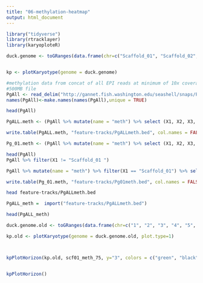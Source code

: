 ```yaml
---
title: "06-methylation-heatmap"
output: html_document
---
```




```r
library("tidyverse")
library(rtracklayer)
library(karyoploteR)
```


```r

duck.genome <- toGRanges(data.frame(chr=c("Scaffold_01", "Scaffold_02", "Scaffold_03", "Scaffold_04", "Scaffold_05", "Scaffold_06", "Scaffold_07", "Scaffold_08", "Scaffold_09", "Scaffold_10", "Scaffold_11", "Scaffold_12", "Scaffold_13", "Scaffold_14", "Scaffold_15", "Scaffold_16", "Scaffold_17", "Scaffold_18" ), start=c(1, 1, 1, 1, 1, 1, 1, 1, 1, 1, 1, 1, 1, 1, 1, 1, 1, 1 ), end=c(89643857,	69596280,	57743597, 65288255, 67248332, 61759565, 43120122, 61151155, 38581958, 53961475, 51449921, 50438331, 44396874, 45393038, 47938513, 31980953, 34923512,	27737463)))


kp <- plotKaryotype(genome = duck.genome)

```

```r
#methylation data from concat of all EPI reads at minimum of 10x coverage
#500MB file
PgAll <- read_delim("http://gannet.fish.washington.edu/seashell/snaps/PgALL.bed", delim = "\t", col_names = FALSE)
names(PgAll)<-make.names(names(PgAll),unique = TRUE)
```

```r
head(PgAll)
```



```r
PgALL.meth <- (PgAll %>% mutate(name = "meth") %>% select (X1, X2, X3, name, X4))
```


```r
write.table(PgALL.meth, "feature-tracks/PgALLmeth.bed", col.names = FALSE, row.names = FALSE, quote = FALSE)

```

```r
Pg_01.meth <- (PgAll %>% mutate(name = "meth") %>% select (X1, X2, X3, name, X4) %>% filter(X1 == "Scaffold_01"))
```


```r
head(PgAll)
PgAll %>% filter(X1 != "Scaffold_01 ") 
```


```r
PgAll %>% mutate(name = "meth") %>% filter(X1 == "Scaffold_01") %>% select (X1, X2, X3, name, X4) %>% head
```

```r
write.table(Pg_01.meth, "feature-tracks/Pg01meth.bed", col.names = FALSE, row.names = FALSE, quote = FALSE)

```

```bash
head feature-tracks/PgALLmeth.bed
```




```r
PgALL_meth =  import("feature-tracks/PgALLmeth.bed")
```


```r
head(PgALL_meth)
```


```r
duck.genome.old <- toGRanges(data.frame(chr=c("1", "2", "3", "4", "5", "6", "7", "8", "9", "10", "11", "12", "13", "14", "15", "16", "17", "18" ), start=c(1, 1, 1, 1, 1, 1, 1, 1, 1, 1, 1, 1, 1, 1, 1, 1, 1, 1 ), end=c(89643857,	69596280,	57743597, 65288255, 67248332, 61759565, 43120122, 61151155, 38581958, 53961475, 51449921, 50438331, 44396874, 45393038, 47938513, 31980953, 34923512,	27737463)))
```



```r
kp.old <- plotKaryotype(genome = duck.genome.old, plot.type=1)



kpPlotHorizon(kp.old, scf01_meth_75, y="3", colors = c("green", "black", "red"))


kpPlotHorizon()


```






